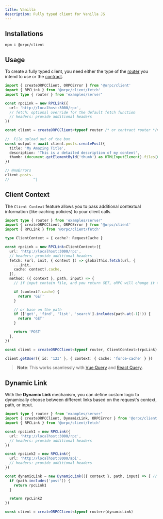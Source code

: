 ```yaml
---
title: Vanilla
description: Fully typed client for Vanilla JS
---
```


## Installations

```package-install
npm i @orpc/client
```

## Usage

To create a fully typed client, you need either the type of the [router](/docs/server/router) you intend to use or the [contract](/docs/contract/builder).

```ts twoslash
import { createORPCClient, ORPCError } from '@orpc/client'
import { RPCLink } from '@orpc/client/fetch'
import type { router } from 'examples/server'

const rpcLink = new RPCLink({
  url: 'http://localhost:3000/rpc',
  // fetch: optional override for the default fetch function
  // headers: provide additional headers
})

const client = createORPCClient<typeof router /* or contract router */>(rpcLink)
 
//  File upload out of the box
const output = await client.posts.createPost({
  title: 'My Amazing Title',
  description: 'This is a detailed description of my content',
  thumb: (document.getElementById('thumb') as HTMLInputElement).files[0]!,
})

// @noErrors
client.posts.
//           ^|
```

## Client Context

The `Client Context` feature allows you to pass additional contextual information (like caching policies) to your client calls.

```ts twoslash
import type { router } from 'examples/server'
import { createORPCClient, ORPCError } from '@orpc/client'
import { RPCLink } from '@orpc/client/fetch'

type ClientContext = { cache?: RequestCache }

const rpcLink = new RPCLink<ClientContext>({
  url: 'http://localhost:3000/rpc',
  // headers: provide additional headers
  fetch: (url, init, { context }) => globalThis.fetch(url, {
    ...init,
    cache: context?.cache,
  }),
  method: ({ context }, path, input) => {
    // if input contain file, and you return GET, oRPC will change it to POST automatically

    if (context?.cache) {
      return 'GET'
    }

    // or base on the path
    if (['get', 'find', 'list', 'search'].includes(path.at(-1)!)) {
      return 'GET'
    }

    return 'POST'
  },
})

const client = createORPCClient<typeof router, ClientContext>(rpcLink)

client.getUser({ id: '123' }, { context: { cache: 'force-cache' } })
```

> **Note**: This works seamlessly with [Vue Query](/docs/client/vue-query) and [React Query](/docs/client/react-query).

## Dynamic Link

With the **Dynamic Link** mechanism, you can define custom logic to dynamically choose between different links based on the request's context, path, or input.

```ts twoslash
import type { router } from 'examples/server'
import { createORPCClient, DynamicLink, ORPCError } from '@orpc/client'
import { RPCLink } from '@orpc/client/fetch'

const rpcLink1 = new RPCLink({
  url: 'http://localhost:3000/rpc',
  // headers: provide additional headers
})

const rpcLink2 = new RPCLink({
  url: 'http://localhost:8000/api',
  // headers: provide additional headers
})

const dynamicLink = new DynamicLink(({ context }, path, input) => { // can be async
  if (path.includes('post')) {
    return rpcLink1
  }

  return rpcLink2
})

const client = createORPCClient<typeof router>(dynamicLink)
```